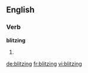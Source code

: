==English==
===Verb===
'''blitzing'''
# {{present participle of|[[blitz]]}}

[[de:blitzing]]
[[fr:blitzing]]
[[vi:blitzing]]